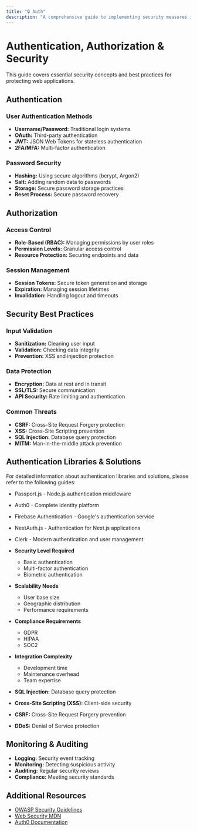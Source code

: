 ```yaml
---
title: "🔒 Auth"
description: "A comprehensive guide to implementing security measures in backend development."
---
```


# Authentication, Authorization & Security

This guide covers essential security concepts and best practices for protecting web applications.

## Authentication

### User Authentication Methods

- **Username/Password:** Traditional login systems
- **OAuth:** Third-party authentication
- **JWT:** JSON Web Tokens for stateless authentication
- **2FA/MFA:** Multi-factor authentication

### Password Security

- **Hashing:** Using secure algorithms (bcrypt, Argon2)
- **Salt:** Adding random data to passwords
- **Storage:** Secure password storage practices
- **Reset Process:** Secure password recovery

## Authorization

### Access Control

- **Role-Based (RBAC):** Managing permissions by user roles
- **Permission Levels:** Granular access control
- **Resource Protection:** Securing endpoints and data

### Session Management

- **Session Tokens:** Secure token generation and storage
- **Expiration:** Managing session lifetimes
- **Invalidation:** Handling logout and timeouts

## Security Best Practices

### Input Validation

- **Sanitization:** Cleaning user input
- **Validation:** Checking data integrity
- **Prevention:** XSS and injection protection

### Data Protection

- **Encryption:** Data at rest and in transit
- **SSL/TLS:** Secure communication
- **API Security:** Rate limiting and authentication

### Common Threats

- **CSRF:** Cross-Site Request Forgery protection
- **XSS:** Cross-Site Scripting prevention
- **SQL Injection:** Database query protection
- **MITM:** Man-in-the-middle attack prevention

## Authentication Libraries & Solutions

For detailed information about authentication libraries and solutions, please refer to the following guides:

- Passport.js - Node.js authentication middleware
- Auth0 - Complete identity platform
- Firebase Authentication - Google's authentication service
- NextAuth.js - Authentication for Next.js applications
- Clerk - Modern authentication and user management

- **Security Level Required**
  - Basic authentication
  - Multi-factor authentication
  - Biometric authentication

- **Scalability Needs**
  - User base size
  - Geographic distribution
  - Performance requirements

- **Compliance Requirements**
  - GDPR
  - HIPAA
  - SOC2

- **Integration Complexity**
  - Development time
  - Maintenance overhead
  - Team expertise

- **SQL Injection:** Database query protection
- **Cross-Site Scripting (XSS):** Client-side security
- **CSRF:** Cross-Site Request Forgery prevention
- **DDoS:** Denial of Service protection

## Monitoring & Auditing

- **Logging:** Security event tracking
- **Monitoring:** Detecting suspicious activity
- **Auditing:** Regular security reviews
- **Compliance:** Meeting security standards

## Additional Resources

- [OWASP Security Guidelines](https://owasp.org/www-project-top-ten/)
- [Web Security MDN](https://developer.mozilla.org/en-US/docs/Web/Security)
- [Auth0 Documentation](https://auth0.com/docs/)